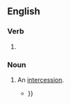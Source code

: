 ==English==

===Verb===
{{head|en|verb form}}

# {{present participle of|en|intercede|nocat=1}}

===Noun===
{{en-noun}}

# An [[intercession]].
#* {{RQ:Melville Moby-Dick|passage=Oh, high aspiring, rainbowed jet!—that one strivest, this one jettest all in vain! In vain, oh whale, dost thou seek '''intercedings''' with yon all-quickening sun {{...}}}}